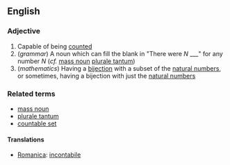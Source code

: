 == English ==

=== Adjective ===

# Capable of being [[count]]ed
# (''grammar'') A noun which can fill the blank in "There were ''N'' ___" for any number ''N'' (''cf.'' [[mass noun]] [[plurale tantum]])
# (''mathematics'') Having a [[bijection]] with a subset of the [[natural numbers]], or sometimes, having a bijection with just the [[natural numbers]]

=== Related terms ===

* [[mass noun]]
* [[plurale tantum]]
* [[countable set]]

====Translations====
*[[Romanica]]: [[incontabile]]